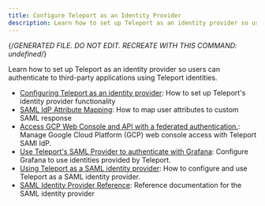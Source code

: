 ```yaml
---
title: Configure Teleport as an Identity Provider
description: Learn how to set up Teleport as an identity provider so users can authenticate to third-party applications using Teleport identities.
---
```


{/*GENERATED FILE. DO NOT EDIT. RECREATE WITH THIS COMMAND:
undefined*/}

Learn how to set up Teleport as an identity provider so users can authenticate to third-party applications using Teleport identities.

- [Configuring Teleport as an identity provider](overview.mdx): How to set up Teleport's identity provider functionality
- [SAML IdP Attribute Mapping](saml-attribute-mapping.mdx): How to map user attributes to custom SAML response
- [Access GCP Web Console and API with a federated authentication.](saml-gcp-workforce-identity-federation.mdx): Manage Google Cloud Platform (GCP) web console access with Teleport SAMl IdP.
- [Use Teleport's SAML Provider to authenticate with Grafana](saml-grafana.mdx): Configure Grafana to use identities provided by Teleport.
- [Using Teleport as a SAML identity provider](saml-guide.mdx): How to configure and use Teleport as a SAML identity provider.
- [SAML Identity Provider Reference](saml-reference.mdx): Reference documentation for the SAML identity provider
